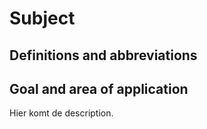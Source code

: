 # Subject

## Definitions and abbreviations

```{=html}
<!--
Definitions of terms and abbreviations necessary to understand this document and execute the protocol appropriately.
-->
```

## Goal and area of application

<!-- description: start -->

Hier komt de description.

<!-- description: end -->

```{=html}
<!--
Objective: description in words what the protocol is for.
Examples of what can be done with the data.
Try to describe the objective as generically as possible and avoid project-specific objectives.
Field of application: discuss here under which conditions the protocol can be used.
-->
```
